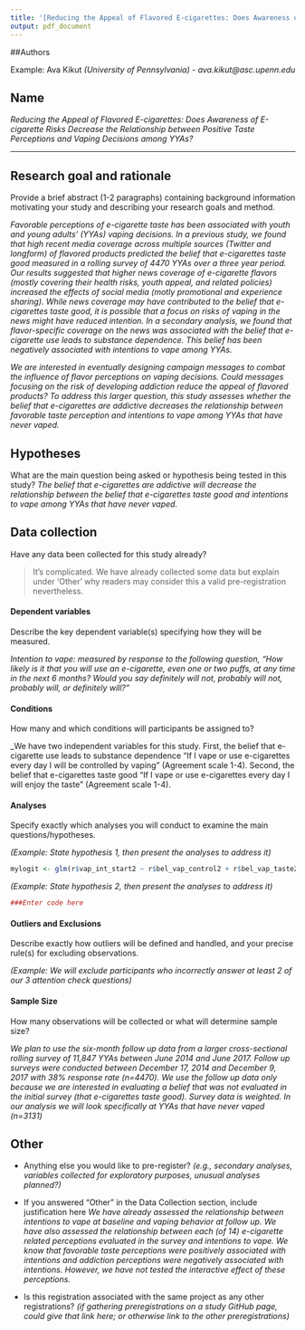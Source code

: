 ```yaml
---
title: '[Reducing the Appeal of Flavored E-cigarettes: Does Awareness of E-cigarette Risks Decrease the Relationship between Positive Taste Perceptions and Vaping Decisions among YYAs?]_ecigbeliefs_PreReg#'
output: pdf_document
---
```


##Authors

Example:
Ava Kikut *(University of Pennsylvania) - ava.kikut@asc.upenn.edu* 

## Name
*Reducing the Appeal of Flavored E-cigarettes: Does Awareness of E-cigarette Risks     Decrease the Relationship between Positive Taste Perceptions and Vaping Decisions among YYAs?*

***

## Research goal and rationale
  Provide a brief abstract (1-2 paragraphs) containing background information motivating your study and describing your research goals and method. 
  
*Favorable perceptions of e-cigarette taste has been associated with youth and young adults' (YYAs) vaping decisions. In a previous study, we found that high recent media coverage across multiple sources (Twitter and longform) of flavored products predicted the belief that e-cigarettes taste good measured in a rolling survey of 4470 YYAs over a three year period. Our results suggested that higher news coverage of e-cigarette flavors (mostly covering  their health risks, youth appeal, and related policies) increased the effects of social media (motly promotional and experience sharing). While news coverage may have contributed to the belief that e-cigarettes taste good, it is possible that a focus on risks of vaping in the news might have reduced intention.  In a secondary analysis, we found that flavor-specific coverage on the news was associated with the belief that e-cigarette use leads to substance dependence. This belief has been negatively associated with intentions to vape among YYAs.*

*We are interested in eventually designing campaign messages to combat the influence of flavor perceptions on vaping decisions. Could messages focusing on the risk of developing addiction reduce the appeal of flavored products? To address this larger question, this study assesses whether the belief that e-cigarettes are addictive decreases the relationship between favorable taste perception and intentions to vape among YYAs that have never vaped.* 


## Hypotheses
  What are the main question being asked or hypothesis being tested in this study? 
  _The belief that e-cigarettes are addictive will decrease the relationship between the belief that e-cigarettes taste good and intentions to vape among YYAs that have never vaped.  _
  

## Data collection
  Have any data been collected for this study already?

> It's complicated. We have already collected some data but explain under 'Other' why readers may consider this a valid pre-registration nevertheless.	

#### Dependent variables
  Describe the key dependent variable(s) specifying how they will be measured.
  
_Intention to vape: measured by response to the following question, “How likely is it that you will use an e-cigarette, even one or two puffs, at any time in the next 6 months? Would you say definitely will not, probably will not, probably will, or definitely will?” _

#### Conditions
  How many and which conditions will participants be assigned to?
  
_We have two independent variables for this study. First, the belief that e-cigarette use leads to substance dependence “If I vape or use e-cigarettes every day I will be controlled by vaping” (Agreement scale 1-4). Second, the belief that e-cigarettes taste good “If I vape or use e-cigarettes every day I will enjoy the taste” (Agreement scale 1-4). 



#### Analyses

Specify exactly which analyses you will conduct to examine the main questions/hypotheses.

_(Example: State hypothesis 1, then present the analyses to address it)_
```r

mylogit <- glm(r$vap_int_start2 ~ r$bel_vap_control2 + r$bel_vap_taste2 + r$bel_vap_control2 * r$bel_vap_taste2, data =r)

```

_(Example: State hypothesis 2, then present the analyses to address it)_
```r

###Enter code here

```

#### Outliers and Exclusions
Describe exactly how outliers will be defined and handled, and your precise rule(s) for excluding observations.

_(Example: We will exclude participants who incorrectly answer at least 2 of our 3 attention check questions)_


#### Sample Size
How many observations will be collected or what will determine sample size?

*We plan to use the six-month follow up data from a larger cross-sectional rolling survey of 11,847 YYAs between June 2014 and June 2017. Follow up surveys were conducted between December 17, 2014 and December 9, 2017 with 38% response rate (n=4470). We use the follow up data only because we are interested in evaluating a belief that was not evaluated in the initial survey (that e-cigarettes taste good). Survey data is weighted. In our analysis we will look specifically at YYAs that have never vaped (n=3131)*

## Other
- Anything else you would like to pre-register? 
  _(e.g., secondary analyses, variables collected for exploratory purposes, unusual analyses planned?)_

- If you answered "Other" in the Data Collection section, include justification here
*We have already assessed the relationship between intentions to vape at baseline and vaping behavior at follow up. We have also assessed the relationship between each (of 14) e-cigarette related perceptions evaluated in the survey and intentions to vape. We know that favorable taste perceptions were positively associated with intentions and addiction perceptions were negatively associated with intentions. However, we have not tested the interactive effect of these perceptions.*

- Is this registration associated with the same project as any other registrations? 
 _(if gathering preregistrations on a study GitHub page, could give that link here; or otherwise link to the other preregistrations)_



